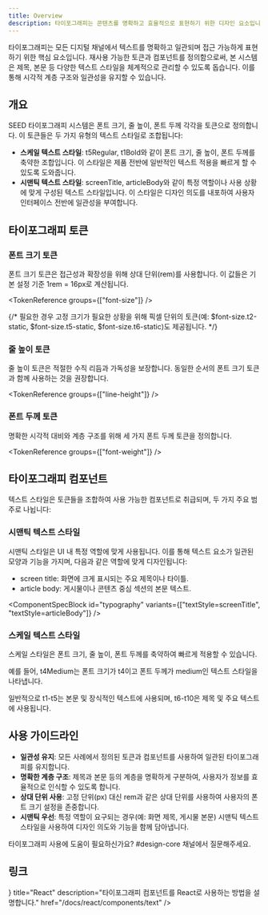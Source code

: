 ```yaml
---
title: Overview
description: 타이포그래피는 콘텐츠를 명확하고 효율적으로 표현하기 위한 디자인 요소입니다.
---
```


<ComponentExample name="text-preview" />

타이포그래피는 모든 디지털 채널에서 텍스트를 명확하고 일관되며 접근 가능하게 표현하기 위한 핵심 요소입니다. 재사용 가능한 토큰과 컴포넌트를 정의함으로써, 본 시스템은 제목, 본문 등 다양한 텍스트 스타일을 체계적으로 관리할 수 있도록 돕습니다. 이를 통해 시각적 계층 구조와 일관성을 유지할 수 있습니다.

## 개요

SEED 타이포그래피 시스템은 폰트 크기, 줄 높이, 폰트 두께 각각을 토큰으로 정의합니다. 이 토큰들은 두 가지 유형의 텍스트 스타일로 조합됩니다:

- **스케일 텍스트 스타일**: t5Regular, t1Bold와 같이 폰트 크기, 줄 높이, 폰트 두께를 축약한 조합입니다. 이 스타일은 제품 전반에 일반적인 텍스트 적용을 빠르게 할 수 있도록 도와줍니다.
- **시맨틱 텍스트 스타일**: screenTitle, articleBody와 같이 특정 역할이나 사용 상황에 맞게 구성된 텍스트 스타일입니다. 이 스타일은 디자인 의도를 내포하여 사용자 인터페이스 전반에 일관성을 부여합니다.

## 타이포그래피 토큰

### 폰트 크기 토큰

폰트 크기 토큰은 접근성과 확장성을 위해 상대 단위(rem)를 사용합니다. 이 값들은 기본 설정 기준 1rem = 16px로 계산됩니다.

<TokenReference groups={["font-size"]} />

{/* 필요한 경우 고정 크기가 필요한 상황을 위해 픽셀 단위의 토큰(예: $font-size.t2-static, $font-size.t5-static, $font-size.t6-static)도 제공됩니다. */}

### 줄 높이 토큰

줄 높이 토큰은 적절한 수직 리듬과 가독성을 보장합니다. 동일한 순서의 폰트 크기 토큰과 함께 사용하는 것을 권장합니다.

<TokenReference groups={["line-height"]} />

### 폰트 두께 토큰

명확한 시각적 대비와 계층 구조를 위해 세 가지 폰트 두께 토큰을 정의합니다.

<TokenReference groups={["font-weight"]} />

## 타이포그래피 컴포넌트

텍스트 스타일은 토큰들을 조합하여 사용 가능한 컴포넌트로 취급되며, 두 가지 주요 범주로 나뉩니다:

### 시맨틱 텍스트 스타일

시맨틱 스타일은 UI 내 특정 역할에 맞게 사용됩니다. 이를 통해 텍스트 요소가 일관된 모양과 기능을 가지며, 다음과 같은 역할에 맞게 디자인됩니다:

- screen title: 화면에 크게 표시되는 주요 제목이나 타이틀.
- article body: 게시물이나 콘텐츠 중심 섹션의 본문 텍스트.

<ComponentSpecBlock id="typography" variants={["textStyle=screenTitle", "textStyle=articleBody"]} />

### 스케일 텍스트 스타일

스케일 스타일은 폰트 크기, 줄 높이, 폰트 두께를 축약하여 빠르게 적용할 수 있습니다.

예를 들어, t4Medium는 폰트 크기가 t4이고 폰트 두께가 medium인 텍스트 스타일을 나타냅니다.

일반적으로 t1-t5는 본문 및 장식적인 텍스트에 사용되며, t6-t10은 제목 및 주요 텍스트에 사용됩니다.

## 사용 가이드라인

- **일관성 유지**: 모든 사례에서 정의된 토큰과 컴포넌트를 사용하여 일관된 타이포그래피를 유지합니다.
- **명확한 계층 구조**: 제목과 본문 등의 계층을 명확하게 구분하여, 사용자가 정보를 효율적으로 인식할 수 있도록 합니다.
- **상대 단위 사용**: 고정 단위(px) 대신 rem과 같은 상대 단위를 사용하여 사용자의 폰트 크기 설정을 존중합니다.
- **시맨틱 우선**: 특정 역할이 요구되는 경우(예: 화면 제목, 게시물 본문) 시맨틱 텍스트 스타일을 사용하여 디자인 의도와 기능을 함께 담아냅니다.

타이포그래피 사용에 도움이 필요하신가요? #design-core 채널에서 질문해주세요.

## 링크

<Cards>
  <Card
    icon={<AtomIcon />}
    title="React"
    description="타이포그래피 컴포넌트를 React로 사용하는 방법을 설명합니다."
    href="/docs/react/components/text"
  />
</Cards>
